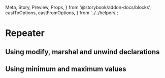   Meta,
  Story,
  Preview,
  Props,
} from '@storybook/addon-docs/blocks';
  castToOptions,
  castFromOptions,
} from '../../helpers';

<Meta title="Forms/Builders" component={Repeater} />

# Repeater

## Using modify, marshal and unwind declarations

<Preview>
  <Story name="FormSetup">
    <Container>
      <Form
        debug
        unwind={[['repeats', 3]]}
        onSubmit={action('submit')}
        initialValues={{
          repeats: ['Apple', 'Pear'],
        }}
        modify={{
          repeats: [castToOptions],
        }}
        marshal={{
          repeats: [castFromOptions],
        }}
      >
        <Repeater group="repeats">
          <Field name="value" type="text" xl={12} lg={12} />
        </Repeater>
      </Form>
    </Container>
  </Story>
</Preview>

## Using minimum and maximum values

<Preview>
  <Story name="Min/Max">
    <Container>
      <Form debug onSubmit={action('submit')}>
        <Repeater group="repeats" min={3} max={5}>
          <Field name="value" type="text" xl={12} lg={12} />
        </Repeater>
      </Form>
    </Container>
  </Story>
</Preview>
